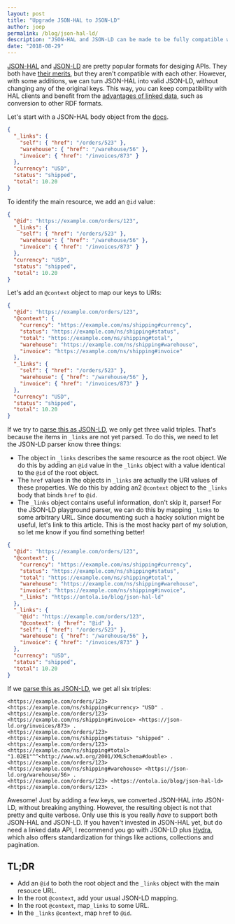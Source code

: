 ```yaml
---
layout: post
title: "Upgrade JSON-HAL to JSON-LD"
author: joep
permalink: /blog/json-hal-ld/
description: "JSON-HAL and JSON-LD can be made to be fully compatible with each other. We'll discuss how in this article."
date: "2018-08-29"
---
```


[JSON-HAL](http://stateless.co/hal_specification.html) and [JSON-LD](https://json-ld.org/) are pretty popular formats for desiging APIs. They both have [their merits](https://sookocheff.com/post/api/on-choosing-a-hypermedia-format/), but they aren't compatible with each other. However, with some additions, we can turn JSON-HAL into valid JSON-LD, without changing any of the original keys. This way, you can keep compatibility with HAL clients and benefit from the [advantages of linked data](/what-is-linked-data), such as conversion to other RDF formats.

Let's start with a JSON-HAL body object from the [docs](https://tools.ietf.org/html/draft-kelly-json-hal-08).

```json
{
  "_links": {
    "self": { "href": "/orders/523" },
    "warehouse": { "href": "/warehouse/56" },
    "invoice": { "href": "/invoices/873" }
  },
  "currency": "USD",
  "status": "shipped",
  "total": 10.20
}
```

To identify the main resource, we add an `@id` value:

```json
{
  "@id": "https://example.com/orders/123",
  "_links": {
    "self": { "href": "/orders/523" },
    "warehouse": { "href": "/warehouse/56" },
    "invoice": { "href": "/invoices/873" }
  },
  "currency": "USD",
  "status": "shipped",
  "total": 10.20
}
```

Let's add an `@context` object to map our keys to URIs:

```json
{
  "@id": "https://example.com/orders/123",
  "@context": {
    "currency": "https://example.com/ns/shipping#currency",
    "status": "https://example.com/ns/shipping#status",
    "total": "https://example.com/ns/shipping#total",
    "warehouse": "https://example.com/ns/shipping#warehouse",
    "invoice": "https://example.com/ns/shipping#invoice"
  },
  "_links": {
    "self": { "href": "/orders/523" },
    "warehouse": { "href": "/warehouse/56" },
    "invoice": { "href": "/invoices/873" }
  },
  "currency": "USD",
  "status": "shipped",
  "total": 10.20
}
```

If we try to [parse this as JSON-LD](https://json-ld.org/playground/#startTab=tab-nquads&json-ld=%7B%22%40id%22%3A%22https%3A%2F%2Fexample.com%2Forders%2F123%22%2C%22%40context%22%3A%7B%22currency%22%3A%22https%3A%2F%2Fexample.com%2Fns%2Fshipping%23currency%22%2C%22status%22%3A%22https%3A%2F%2Fexample.com%2Fns%2Fshipping%23status%22%2C%22total%22%3A%22https%3A%2F%2Fexample.com%2Fns%2Fshipping%23total%22%2C%22warehouse%22%3A%22https%3A%2F%2Fexample.com%2Fns%2Fshipping%23warehouse%22%2C%22invoice%22%3A%22https%3A%2F%2Fexample.com%2Fns%2Fshipping%23invoice%22%7D%2C%22_links%22%3A%7B%22self%22%3A%7B%22href%22%3A%22%2Forders%2F523%22%7D%2C%22warehouse%22%3A%7B%22href%22%3A%22%2Fwarehouse%2F56%22%7D%2C%22invoice%22%3A%7B%22href%22%3A%22%2Finvoices%2F873%22%7D%7D%2C%22currency%22%3A%22USD%22%2C%22status%22%3A%22shipped%22%2C%22total%22%3A10.2%7D), we only get three valid triples. That's because the items in `_links` are not yet parsed. To do this, we need to let the JSON-LD parser know three things:

- The object in `_links` describes the same resource as the root object. We do this by adding an `@id` value in the `_links` object with a value identical to the `@id` of the root object.
- The `href` values in the objects in `_links` are actually the URI values of these properties. We do this by adding an2 `@context` object to the `_links` body that binds `href` to `@id`.
- The `_links` object contains useful information, don't skip it, parser! For the JSON-LD playground parser, we can do this by mapping `_links` to some arbitrary URL. Since documenting such a hacky solution might be useful, let's link to this article. This is the most hacky part of my solution, so let me know if you find something better!

```json
{
  "@id": "https://example.com/orders/123",
  "@context": {
    "currency": "https://example.com/ns/shipping#currency",
    "status": "https://example.com/ns/shipping#status",
    "total": "https://example.com/ns/shipping#total",
    "warehouse": "https://example.com/ns/shipping#warehouse",
    "invoice": "https://example.com/ns/shipping#invoice",
    "_links": "https://ontola.io/blog/json-hal-ld"
  },
  "_links": {
    "@id": "https://example.com/orders/123",
    "@context": { "href": "@id" },
    "self": { "href": "/orders/523" },
    "warehouse": { "href": "/warehouse/56" },
    "invoice": { "href": "/invoices/873" }
  },
  "currency": "USD",
  "status": "shipped",
  "total": 10.20
}
```

If we [parse this as JSON-LD](https://json-ld.org/playground-dev/#startTab=tab-nquads&json-ld=%7B%22%40id%22%3A%22https%3A%2F%2Fexample.com%2Forders%2F123%22%2C%22%40context%22%3A%7B%22currency%22%3A%22https%3A%2F%2Fexample.com%2Fns%2Fshipping%23currency%22%2C%22status%22%3A%22https%3A%2F%2Fexample.com%2Fns%2Fshipping%23status%22%2C%22total%22%3A%22https%3A%2F%2Fexample.com%2Fns%2Fshipping%23total%22%2C%22warehouse%22%3A%22https%3A%2F%2Fexample.com%2Fns%2Fshipping%23warehouse%22%2C%22invoice%22%3A%22https%3A%2F%2Fexample.com%2Fns%2Fshipping%23invoice%22%2C%22_links%22%3A%22https%3A%2F%2Fontola.io%2Fblog%2Fjson-hal-ld%22%7D%2C%22_links%22%3A%7B%22%40id%22%3A%22https%3A%2F%2Fexample.com%2Forders%2F123%22%2C%22%40context%22%3A%7B%22href%22%3A%22%40id%22%7D%2C%22self%22%3A%7B%22href%22%3A%22%2Forders%2F523%22%7D%2C%22warehouse%22%3A%7B%22href%22%3A%22%2Fwarehouse%2F56%22%7D%2C%22invoice%22%3A%7B%22href%22%3A%22%2Finvoices%2F873%22%7D%7D%2C%22currency%22%3A%22USD%22%2C%22status%22%3A%22shipped%22%2C%22total%22%3A10.2%7D), we get all six triples:

```
<https://example.com/orders/123> <https://example.com/ns/shipping#currency> "USD" .
<https://example.com/orders/123> <https://example.com/ns/shipping#invoice> <https://json-ld.org/invoices/873> .
<https://example.com/orders/123> <https://example.com/ns/shipping#status> "shipped" .
<https://example.com/orders/123> <https://example.com/ns/shipping#total> "1.02E1"^^<http://www.w3.org/2001/XMLSchema#double> .
<https://example.com/orders/123> <https://example.com/ns/shipping#warehouse> <https://json-ld.org/warehouse/56> .
<https://example.com/orders/123> <https://ontola.io/blog/json-hal-ld> <https://example.com/orders/123> .
```

Awesome! Just by adding a few keys, we converted JSON-HAL into JSON-LD, without breaking anything. However, the resulting object is not that pretty and quite verbose. Only use this is you really _have_ to support both JSON-HAL and JSON-LD. If you haven't invested in JSON-HAL yet, but do need a linked data API, I recommend you go with JSON-LD plus [Hydra](https://www.hydra-cg.com/spec/latest/core/), which also offers standardization for things like actions, collections and pagination.

## TL;DR

- Add an `@id` to both the root object and the `_links` object with the main resouce URL.
- In the root `@context`, add your usual JSON-LD mapping.
- In the root `@context`, map`_links` to some URL.
- In the `_links` `@context`, map `href` to `@id`.
